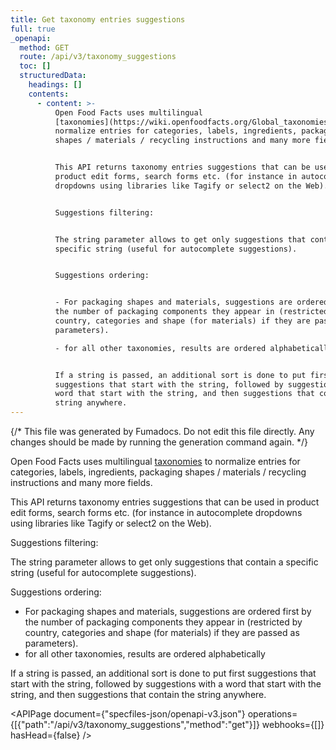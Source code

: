 ```yaml
---
title: Get taxonomy entries suggestions
full: true
_openapi:
  method: GET
  route: /api/v3/taxonomy_suggestions
  toc: []
  structuredData:
    headings: []
    contents:
      - content: >-
          Open Food Facts uses multilingual
          [taxonomies](https://wiki.openfoodfacts.org/Global_taxonomies) to
          normalize entries for categories, labels, ingredients, packaging
          shapes / materials / recycling instructions and many more fields.


          This API returns taxonomy entries suggestions that can be used in
          product edit forms, search forms etc. (for instance in autocomplete
          dropdowns using libraries like Tagify or select2 on the Web).


          Suggestions filtering:


          The string parameter allows to get only suggestions that contain a
          specific string (useful for autocomplete suggestions).


          Suggestions ordering:


          - For packaging shapes and materials, suggestions are ordered first by
          the number of packaging components they appear in (restricted by
          country, categories and shape (for materials) if they are passed as
          parameters).

          - for all other taxonomies, results are ordered alphabetically


          If a string is passed, an additional sort is done to put first
          suggestions that start with the string, followed by suggestions with a
          word that start with the string, and then suggestions that contain the
          string anywhere.
---
```


{/* This file was generated by Fumadocs. Do not edit this file directly. Any changes should be made by running the generation command again. */}

Open Food Facts uses multilingual [taxonomies](https://wiki.openfoodfacts.org/Global_taxonomies) to normalize entries for categories, labels, ingredients, packaging shapes / materials / recycling instructions and many more fields.

This API returns taxonomy entries suggestions that can be used in product edit forms, search forms etc. (for instance in autocomplete dropdowns using libraries like Tagify or select2 on the Web).

Suggestions filtering:

The string parameter allows to get only suggestions that contain a specific string (useful for autocomplete suggestions).

Suggestions ordering:

- For packaging shapes and materials, suggestions are ordered first by the number of packaging components they appear in (restricted by country, categories and shape (for materials) if they are passed as parameters).
- for all other taxonomies, results are ordered alphabetically

If a string is passed, an additional sort is done to put first suggestions that start with the string, followed by suggestions with a word that start with the string, and then suggestions that contain the string anywhere.

<APIPage document={"specfiles-json/openapi-v3.json"} operations={[{"path":"/api/v3/taxonomy_suggestions","method":"get"}]} webhooks={[]} hasHead={false} />